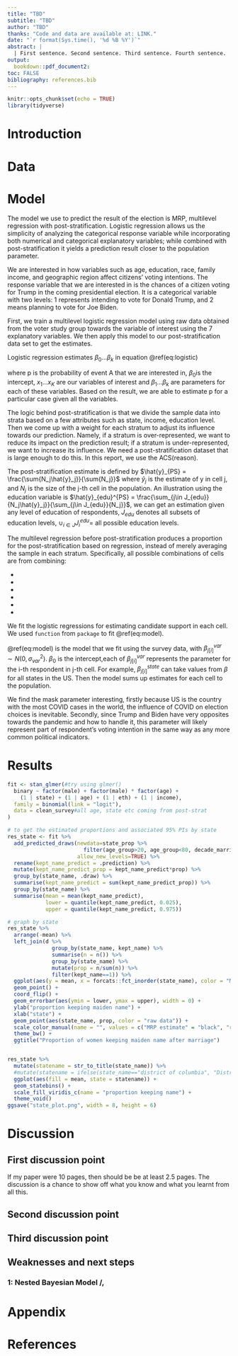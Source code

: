 ```yaml
---
title: "TBD"
subtitle: "TBD"
author: "TBD"
thanks: "Code and data are available at: LINK."
date: "`r format(Sys.time(), '%d %B %Y')`"
abstract: |
  | First sentence. Second sentence. Third sentence. Fourth sentence. 
output:
  bookdown::pdf_document2:
toc: FALSE
bibliography: references.bib
---
```



```r
knitr::opts_chunk$set(echo = TRUE)
library(tidyverse)
```

# Introduction


# Data


# Model

The model we use to predict the result of the election is MRP, multilevel regression with post-stratification. Logistic regression allows us the simplicity of analyzing the categorical response variable while incorporating both numerical and categorical explanatory variables; while combined with post-stratification it yields a prediction result closer to the population parameter.

We are interested in how variables such as age, education, race, family income, and geographic region affect citizens’ voting intentions. The response variable that we are interested in is the chances of a citizen voting for Trump in the coming presidential election. It is a categorical variable with two levels: 1 represents intending to vote for Donald Trump, and 2 means planning to vote for Joe Biden.

First, we train a multilevel logistic regression model using raw data obtained from the voter study group towards the variable of interest using the 7 explanatory variables. We then apply this model to our post-stratification data set to get the estimates. 

Logistic regression estimates $\beta_0...\beta_k$ in equation \@ref(eq:logistic)

\begin{equation}
log(\frac{p}{1-p})=\beta_0+\beta_1x_1+...+\beta_kx_k (\#eq:logistic)
\end{equation}

where p is the probability of event A that we are interested in, $\beta_0$is the intercept, $x_1...x_K$ are our variables of interest and $\beta_1...\beta_k$ are parameters for each of these variables. Based on the result, we are able to estimate p for a particular case given all the variables.

The logic behind post-stratification is that we divide the sample data into strata based on a few attributes such as state, income, education level. Then we come up with a weight for each stratum to adjust its influence towards our prediction. Namely, if a stratum is over-represented, we want to reduce its impact on the prediction result; if a stratum is under-represented, we want to increase its influence.
We need a post-stratification dataset that is large enough to do this. In this report, we use the ACS(reason). 

The post-stratification estimate is defined by $\hat{y}_{PS} = \frac{\sum{N_j\hat{y}_j}}{\sum{N_j}}$ where $\hat{y}_j$ is the estimate of y in cell j, and $N_j$ is the size of the j-th cell in the population. An illustration using the education variable is $\hat{y}_{edu}^{PS} = \frac{\sum_{j\in J_{edu}}{N_j\hat{y}_j}}{\sum_{j\in J_{edu}}{N_j}}$, we can get an estimation given any level of education of respondents, $J_{edu}$ denotes all subsets of education levels, $\cup_{i\in J} J^{edu}_{i} =$ all possible education levels. 

The multilevel regression before post-stratification produces a proportion for the post-stratification based on regression, instead of merely averaging the sample in each stratum. Specifically, all possible combinations of cells are from combining: 

-
-
-
-
-
-

We fit the logistic regressions for estimating candidate support in each cell. We used `function` from `package` to fit \@ref(eq:model).

\begin{equation}
P(Trump) = logit^{-1}(
\beta_0 + \beta_age + \beta_{j[i]}^{edu} + \beta_{j[i]}^{race}
+ \beta_{j[i]}^{income} + \beta_{j[i]}^{state} + \beta_{j[i]}^{mask}
) (\#eq:model)
\end{equation}

\@ref(eq:model) is the model that we fit using the survey data, with $\beta_{j[i]}^{var} \sim N(0, \sigma^2_{var})$. 
$\beta_0$ is the intercept,each of $\beta_{j[i]}^{var}$ represents the parameter for the i-th respondent in j-th cell. For example, $\beta_{j[i]}^{state}$ can take values from $\beta$ for all states in the US. Then the model sums up estimates for each cell to the population. 

We find the mask parameter interesting, firstly because US is the country with the most COVID cases in the world, the influence of COVID on election choices is inevitable. Secondly, since Trump and Biden have very opposites towards the pandemic and how to handle it, this parameter will likely represent part of respondent's voting intention in the same way as any more common political indicators. 

# Results

```r
fit <- stan_glmer(#try using glmer()
  binary ~ factor(male) + factor(male) * factor(age) +
    (1 | state) + (1 | age) + (1 | eth) + (1 | income),
  family = binomial(link = "logit"),
  data = clean_survey#all age, state etc coming from post-strat
)
```

```r
# to get the estimated proportions and associated 95% PIs by state
res_state <- fit %>%
  add_predicted_draws(newdata=state_prop %>% 
                        filter(age_group>20, age_group<80, decade_married>1969),
                      allow_new_levels=TRUE) %>%
  rename(kept_name_predict = .prediction) %>% 
  mutate(kept_name_predict_prop = kept_name_predict*prop) %>% 
  group_by(state_name, .draw) %>% 
  summarise(kept_name_predict = sum(kept_name_predict_prop)) %>% 
  group_by(state_name) %>% 
  summarise(mean = mean(kept_name_predict), 
            lower = quantile(kept_name_predict, 0.025), 
            upper = quantile(kept_name_predict, 0.975))
```

```r
# graph by state
res_state %>% 
  arrange(-mean) %>% 
  left_join(d %>%
              group_by(state_name, kept_name) %>%
              summarise(n = n()) %>%
              group_by(state_name) %>%
              mutate(prop = n/sum(n)) %>%
              filter(kept_name==1)) %>% 
  ggplot(aes(y = mean, x = forcats::fct_inorder(state_name), color = "MRP estimate")) + 
  geom_point() +
  coord_flip() + 
  geom_errorbar(aes(ymin = lower, ymax = upper), width = 0) + 
  ylab("proportion keeping maiden name") + 
  xlab("state") + 
  geom_point(aes(state_name, prop, color = "raw data")) +
  scale_color_manual(name = "", values = c("MRP estimate" = "black", "raw data" = "red")) + 
  theme_bw() +
  ggtitle("Proportion of women keeping maiden name after marriage")


res_state %>% 
  mutate(statename = str_to_title(state_name)) %>% 
  #mutate(statename = ifelse(state_name=="district of columbia", "District of Columbia", statename)) %>% 
  ggplot(aes(fill = mean, state = statename)) + 
  geom_statebins() +
  scale_fill_viridis_c(name = "proportion keeping name") +
  theme_void()
ggsave("state_plot.png", width = 8, height = 6)
```

# Discussion

## First discussion point

If my paper were 10 pages, then should be be at least 2.5 pages. The discussion is a chance to show off what you know and what you learnt from all this. 

## Second discussion point

## Third discussion point

## Weaknesses and next steps

### 1: Nested Bayesian Model /,

\newpage

# Appendix {-}

\newpage


# References


